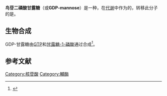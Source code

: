 {{chembox
| verifiedrevid = 443850622
| ImageFile = GDP-mannose.svg
| ImageSize = 250px
| IUPACName = [(2R,3S,4R,5R)-5-(2-amino-6-oxo-1,6-dihydro-9H-purin-9-yl)-3,4-dihydroxytetrahydrofuran-2-yl]methyl (2R,3S,4S,5S,6R)-3,4,5-trihydroxy-6-(hydroxymethyl)tetrahydro-2H-pyran-2-yl dihydrogen diphosphate
| OtherNames = 
| Section1 = {{Chembox Identifiers
| CASNo = 3123-67-9
| CASNo_Ref = {{cascite|correct|??}}
|    ChemSpiderID_Ref  = {{chemspidercite|correct|chemspider}}|  ChemSpiderID  =  17372
|  InChI  =  1/C16H25N5O16P2/c17-16-19-12-6(13(28)20-16)18-3-21(12)14-10(26)8(24)5(34-14)2-33-38(29,30)37-39(31,32)36-15-11(27)9(25)7(23)4(1-22)35-15/h3-5,7-11,14-15,22-27H,1-2H2,(H,29,30)(H,31,32)(H3,17,19,20,28)/t4-,5-,7-,8-,9+,10-,11+,14-,15-/m1/s1
|  InChIKey  =  MVMSCBBUIHUTGJ-GDJBGNAABK
|  StdInChI_Ref  = {{stdinchicite|correct|chemspider}}|  StdInChI  =  1S/C16H25N5O16P2/c17-16-19-12-6(13(28)20-16)18-3-21(12)14-10(26)8(24)5(34-14)2-33-38(29,30)37-39(31,32)36-15-11(27)9(25)7(23)4(1-22)35-15/h3-5,7-11,14-15,22-27H,1-2H2,(H,29,30)(H,31,32)(H3,17,19,20,28)/t4-,5-,7-,8-,9+,10-,11+,14-,15-/m1/s1
|  StdInChIKey_Ref  = {{stdinchicite|correct|chemspider}}|  StdInChIKey  =  MVMSCBBUIHUTGJ-GDJBGNAASA-N
|    PubChem  =  18396
|    ChEBI_Ref  = {{ebicite|correct|EBI}}|  ChEBI  =  15820
|  SMILES  =  O=P(O[C@H]1O[C@@H]([C@@H](O)[C@H](O)[C@@H]1O)CO)(O)OP(=O)(O)OC[C@H]4O[C@@H](n2c3NC(=N/C(=O)c3nc2)\N)[C@H](O)[C@@H]4O
|    MeSHName  =  Guanosine+Diphosphate+Mannose
  
}}
| Section2 = {{Chembox Properties
|   Formula = C<sub>16</sub>H<sub>25</sub>N<sub>5</sub>O<sub>16</sub>P<sub>2</sub>
|   MolarMass = 605.341 g/mol
|   Appearance = 
|   Density = 
|   MeltingPt = 
|   BoilingPt = 
  }}
| Section3 = {{Chembox Hazards
|   Solubility = 
|   MainHazards = 
|   FlashPt = 
|   Autoignition = 
  }}
}}
'''鸟苷二磷酸甘露糖'''（{{lang-en|Guanosine diphosphate mannose}}或'''GDP-mannose'''）是一种{{le|核苷酸糖|nucleotide sugar}}，在[[代谢|代谢]]中作为{{le|糖基转移酶|glycosyltransferase}}的{{le|糖基供体|Glycosyl donor}}，转移此分子的是{{le|甘露糖基转移酶|mannosyltransferase}}。

==生物合成==
GDP-甘露糖由[[三磷酸鸟苷|GTP]]和[[甘露糖-1-磷酸|甘露糖-1-磷酸]]通过{{le|甘露糖-1-磷酸鸟苷酰转移酶|mannose-1-phosphate guanylyltransferase}}合成<ref name="Reeves">{{cite journal |author=Samuel G, Reeves P |title=Biosynthesis of O-antigens: genes and pathways involved in nucleotide sugar precursor synthesis and O-antigen assembly |journal=Carbohydr. Res. |volume=338 |issue=23 |pages=2503–19 |year=2003 |pmid=14670712 |doi=10.1016/j.carres.2003.07.009}}</ref>。

==参考文献==
{{reflist}}


[[Category:核苷酸|Category:核苷酸]]
[[Category:輔酶|Category:輔酶]]

{{biochem-stub}}